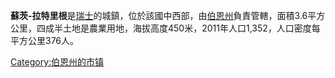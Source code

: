 '''蘇茨-拉特里根'''是[[瑞士|瑞士]]的城鎮，位於該國中西部，由[[伯恩州|伯恩州]]負責管轄，面積3.6平方公里，四成半土地是農業用地，海拔高度450米，2011年人口1,352，人口密度每平方公里376人。

{{Switzerland-geo-stub}}
[[Category:伯恩州的市镇|Category:伯恩州的市镇]]